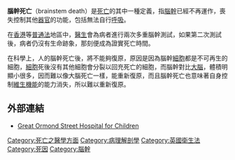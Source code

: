 {{unreferenced|time=2017-04-14T05:26:15+00:00}}
{{medical}}

'''腦幹死亡'''（brainstem death）是[[死亡|死亡]]的其中一種定義，指[[腦幹|腦幹]]已經不再運作，喪失控制其他[[器官|器官]]的功能，包括無法自行[[呼吸|呼吸]]。

在[[香港|香港]]等[[普通法|普通法]]地區中，[[醫生|醫生]]會為病者進行兩次多重腦幹測試，如果第二次測試後，病者仍沒有生命跡象，那刻便成為證實死亡時間。

在科學上，人的腦幹死亡後，將不能夠復原，原因是因為腦幹[[細胞|細胞]]都是不可再生的細胞，[[細胞|細胞]]死後沒有其他細胞會分裂以回充死亡的細胞，而腦幹對比[[大腦|大腦]]，體積明顯小很多，因而難以像大腦死亡一樣，能重新復原，而且腦幹死亡也意味著自身控制[[維生機能|維生機能]]的能力消失，所以難以重新復原。

==外部連結==
* [http://www.gosh.nhs.uk/medical-conditions/search-for-medical-conditions/understanding-brain-stem-death/understanding-brain-stem-death-information/ Great Ormond Street Hospital for Children]

{{Disorders of consciousness|state=collapsed}}
{{Death and related topics|state=collapsed}}
{{醫學小作品}}

{{DEFAULTSORT:Brain Stem Death}}
[[Category:死亡之醫學方面|Category:死亡之醫學方面]]
[[Category:病理解剖學|Category:病理解剖學]]
[[Category:英國衛生法|Category:英國衛生法]]
[[Category:死因|Category:死因]]
[[Category:腦幹|Category:腦幹]]